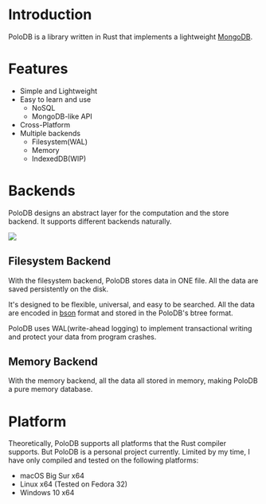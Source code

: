 # Introduction

PoloDB is a library written in Rust
that implements a lightweight [MongoDB](https://www.mongodb.com/).

# Features

- Simple and Lightweight
- Easy to learn and use
  - NoSQL
  - MongoDB-like API
- Cross-Platform
- Multiple backends
  - Filesystem(WAL)
  - Memory
  - IndexedDB(WIP)

# Backends

PoloDB designs an abstract layer for the computation and the store backend.
It supports different backends naturally.

![](./backend.png)

## Filesystem Backend

With the filesystem backend, PoloDB stores data in ONE file.
All the data are saved persistently on the disk.

It's designed to be flexible, universal, and easy to be searched.
All the data are encoded in [bson](https://bsonspec.org/) format and stored in the PoloDB's btree format.

PoloDB uses WAL(write-ahead logging) to implement transactional writing and protect your data from program crashes.

## Memory Backend

With the memory backend, all the data all stored in memory, making PoloDB a pure memory database.

# Platform

Theoretically, PoloDB supports all platforms that the Rust compiler
supports.
But PoloDB is a personal project currently.
Limited by my time, I have only compiled and tested on the following platforms:

- macOS Big Sur x64
- Linux x64 (Tested on Fedora 32)
- Windows 10 x64
